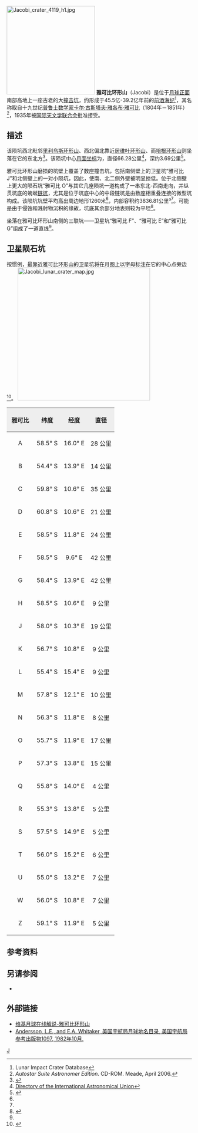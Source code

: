 {{lunar crater data|
 image=Jacobi LO-IV-094H LTVT.JPG|240px|
 caption=月球轨道器4号拍摄的图像|
 latitude=56.82|
 N_or_S=S|
 longitude=11.30|
 E_or_W=E|
 diameter=66.28公里|
 depth=3.69公里|
 colong=349|
 eponym=[[卡尔·雅可比|卡尔·古·雅·雅可比]]}}
[[Image:Jacobi_crater_4119_h1.jpg|240px]]
'''雅可比环形山'''（Jacobi）是位于[[月球正面|月球正面]]南部高地上一座古老的大[[撞击坑|撞击坑]]，约形成于45.5亿-39.2亿年前的[[前酒海纪|前酒海纪]]<ref name=LICD>Lunar Impact Crater Database</ref>，其名称取自十九世纪[[普鲁士|普鲁士]][[数学家|数学家]][[卡尔·雅可比|卡尔·古斯塔夫·雅各布·雅可比]]（1804年－1851年）<ref name="a">''Autostar Suite Astronomer Edition''. CD-ROM. Meade, April 2006.</ref>，1935年被[[国际天文学联合会|国际天文学联合会]]批准接受。

==描述==
该陨坑西北毗邻[[里利乌斯环形山|里利乌斯环形山]]、西北偏北靠近[[居维叶环形山|居维叶环形山]]、而[[培根环形山|培根环形山]]则坐落在它的东北方<ref>{{Cite web |url=http://planetarynames.wr.usgs.gov/images/Lunar/lac_127_lo.pdf |title=Crater Jacobi on LAC-127 map. |accessdate=2016-09-14 |archive-date=2013-02-20 |archive-url=https://web.archive.org/web/20130220221516/http://planetarynames.wr.usgs.gov/images/Lunar/lac_127_lo.pdf |dead-url=no }}</ref>。该陨坑中心[[月面坐标|月面坐标]]为{{Coord|56.82|S|11.30|E|globe:Moon|nogoogle=1|noosm=1}}，直径66.28公里<ref name="IAU">[http://planetarynames.wr.usgs.gov/Feature/2782 Directory of the International Astronomical Union]</ref>，深约3.69公里<ref>{{Cite web |url=http://fisherka.csolutionshosting.net/astronote/plan/craterdepth/html/CraterDepthFeatureNameWestfall.html |title=John E. Westfall's Atlas of the Lunar Terminator, Cambridge Univ. Press (2000) |accessdate=2016-09-14 |archive-date=2014-12-18 |archive-url=https://archive.today/20141218234310/http://fisherka.csolutionshosting.net/astronote/plan/craterdepth/html/CraterDepthFeatureNameWestfall.html |dead-url=yes }}</ref>。

雅可比环形山磨损的坑壁上覆盖了数座撞击坑，包括南侧壁上的卫星坑“雅可比 J”和北侧壁上的一对小陨坑，因此，使南、北二侧外壁被明显挫低。位于北侧壁上更大的陨石坑“雅可比 O”与其它几座陨坑一道构成了一串东北-西南走向，并纵贯坑底的蜿蜒[[链坑|链坑]]，尤其是位于坑底中心的中段链坑是由数座相重叠连接的微型坑构成。该陨坑坑壁平均高出周边地形1260米<ref name="LICD"/>，内部容积约3836.81公里³<ref name="LICD"/>。可能是由于侵蚀和溅射物沉积的缘故，坑底其余部分地表则较为平坦<ref name="b">{{cite book 
 | first=Antonín | last=Rükl | authorlink=Antonín Rükl
 | date=1990 | title=Atlas of the Moon
 | publisher=Kalmbach Books
 | isbn=0-913135-17-8 }}</ref>。

坐落在雅可比环形山南侧的三联坑——卫星坑“雅可比 F”、“雅可比 E”和“雅可比 G”组成了一道直线<ref name="b"/>。

==卫星陨石坑==
按惯例，最靠近雅可比环形山的卫星坑将在月图上以字母标注在它的中心点旁边<ref>{{cite book 
 | author=Bussey, B. |author-link=Ben Bussey
 | author2=Spudis, P. |author2-link=Paul Spudis
 | date=2004 | title=The Clementine Atlas of the Moon
 | publisher=Cambridge University Press | location=New York
 | isbn=0-521-81528-2 }}</ref>。
[[Image:Jacobi_lunar_crater_map.jpg|360px]]
{| class="wikitable"
!width="25%" style="background:#eeeeee;" |雅可比 
!width="25%" style="background:#eeeeee;" |纬度
!width="25%" style="background:#eeeeee;" |经度 
!width="25%" style="background:#eeeeee;" |直径
|-
|align="center"|A
|align="center"|58.5° S
|align="center"|16.0° E
|align="center"|28 公里
|-
|align="center"|B
|align="center"|54.4° S
|align="center"|13.9° E
|align="center"|14 公里
|-
|align="center"|C
|align="center"|59.8° S
|align="center"|10.6° E
|align="center"|35 公里
|-
|align="center"|D
|align="center"|60.8° S
|align="center"|10.6° E
|align="center"|21 公里
|-
|align="center"|E
|align="center"|58.5° S
|align="center"|11.8° E
|align="center"|24 公里
|-
|align="center"|F
|align="center"|58.5° S
|align="center"|9.6° E
|align="center"|42 公里
|-
|align="center"|G
|align="center"|58.4° S
|align="center"|13.9° E
|align="center"|42 公里
|-
|align="center"|H
|align="center"|58.5° S
|align="center"|10.6° E
|align="center"|9 公里
|-
|align="center"|J
|align="center"|58.0° S
|align="center"|10.3° E
|align="center"|19 公里
|-
|align="center"|K
|align="center"|56.7° S
|align="center"|10.8° E
|align="center"|9 公里
|-
|align="center"|L
|align="center"|55.4° S
|align="center"|15.4° E
|align="center"|9 公里
|-
|align="center"|M
|align="center"|57.8° S
|align="center"|12.1° E
|align="center"|10 公里
|-
|align="center"|N
|align="center"|56.3° S
|align="center"|11.8° E
|align="center"|8 公里
|-
|align="center"|O
|align="center"|55.7° S
|align="center"|11.9° E
|align="center"|17 公里
|-
|align="center"|P
|align="center"|57.3° S
|align="center"|13.8° E
|align="center"|15 公里
|-
|align="center"|Q
|align="center"|55.8° S
|align="center"|14.0° E
|align="center"|4 公里
|-
|align="center"|R
|align="center"|55.3° S
|align="center"|13.8° E
|align="center"|5 公里
|-
|align="center"|S
|align="center"|57.5° S
|align="center"|14.9° E
|align="center"|5 公里
|-
|align="center"|T
|align="center"|56.0° S
|align="center"|15.2° E
|align="center"|6 公里
|-
|align="center"|U
|align="center"|55.0° S
|align="center"|13.2° E
|align="center"|7 公里
|-
|align="center"|W
|align="center"|56.0° S
|align="center"|10.8° E
|align="center"|7 公里
|-
|align="center"|Z
|align="center"|59.1° S
|align="center"|11.9° E
|align="center"|5 公里
|}

==参考资料==
{{Reflist}}

==另请参阅==
* {{cite web
 | author = B. H. Foing
 | author2 = J.-L. Josset | date = August 14, 2006
 | url = http://www.esa.int/SPECIALS/SMART-1/SEM8A7BUQPE_0.html
 | title = Eroded structures in Jacobi crater: a window on the past
 | publisher = ESA - SMART-1 | accessdate = 2006-08-25 }}

==外部链接==
* [http://the-moon.wikispaces.com/Jacobi 维基月球在线解说-雅可比环形山]
* [http://planet4589.org/astro/lunar/RP-1097.pdf Andersson, L.E., and E.A. Whitaker, 美国宇航局月球地名目录, 美国宇航局参考出版物1097, 1982年10月.] {{Wayback|url=http://planet4589.org/astro/lunar/RP-1097.pdf |date=20141006125838 }}

[[Category:月球环形山|J]]
{{月球環形山 (G-K)}}